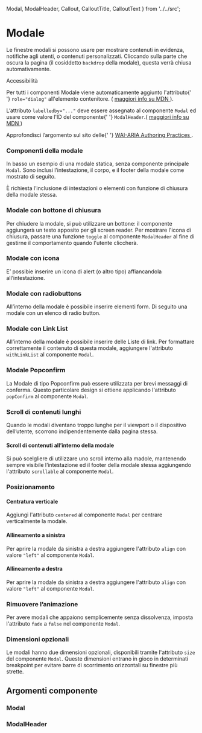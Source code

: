   Modal,
  ModalHeader,
  Callout,
  CalloutTitle,
  CalloutText
} from '../../src';

<Meta title='Documentazione/Componenti/Modale' component={Modal} />

# Modale

Le finestre modali si possono usare per mostrare contenuti in evidenza, notifiche agli utenti, o contenuti personalizzati.
Cliccando sulla parte che oscura la pagina (il cosiddetto `backdrop` della modale), questa verrà chiusa automativamente.

<div className='docs'>
  <Callout color='warning'>
    <CalloutTitle>Accessibilità</CalloutTitle>
    <CalloutText>
      <p>
        Per tutti i componenti Modale viene automaticamente aggiunto l'attributo{' '}
        <code>role="dialog"</code> all'elemento contenitore. (
        <a
          href='https://developer.mozilla.org/en-US/docs/Web/Accessibility/ARIA/ARIA_Techniques/Using_the_dialog_role'
          target='_blank'
          rel='noreferrer'
        >
          maggiori info su MDN
        </a>
        ).
      </p>
      <p>
        L’attributo <code>labelledby="..."</code> deve essere assegnato al
        componente <code>Modal</code> ed usare come valore l'ID del componente{' '}
        <code>ModalHeader</code>.(
        <a
          href='https://developer.mozilla.org/en-US/docs/Web/Accessibility/ARIA/ARIA_Techniques/Using_the_aria-labelledby_attribute'
          target='_blank'
          rel='noreferrer'
        >
          maggiori info su MDN
        </a>)
      </p>
      <p>
        Approfondisci l’argomento sul sito delle{' '}
        <a
          href='https://www.w3.org/TR/wai-aria-practices/#dialog_modal'
          target='_blank'
          rel='noreferrer'
        >
          WAI-ARIA Authoring Practices
        </a>
        .
      </p>
    </CalloutText>
  </Callout>
</div>

### Componenti della modale

In basso un esempio di una modale statica, senza componente principale `Modal`. Sono inclusi l’intestazione, il corpo, e il footer della modale come mostrato di seguito.

<Canvas>
  <Story id='componenti-modal--esempio-base' />
</Canvas>

È richiesta l’inclusione di intestazioni o elementi con funzione di chiusura della modale stessa.

<Canvas>
  <Story id='componenti-modal--modale-base' />
</Canvas>

### Modale con bottone di chiusura

Per chiudere la modale, si può utilizzare un bottone: il componente aggiungerà un testo apposito per gli screen reader.
Per mostrare l'icona di chiusura, passare una funzione `toggle` al componente `ModalHeader` al fine di gestirne il comportamento quando l'utente cliccherà.

<Canvas>
  <Story id='componenti-modal--modale-base-con-bottone-chiusura' />
</Canvas>

### Modale con icona

E’ possibie inserire un icona di alert (o altro tipo) affiancandola all’intestazione.

<Canvas>
  <Story id='componenti-modal--modale-con-icona' />
</Canvas>

### Modale con radiobuttons

All’interno della modale è possibile inserire elementi form. Di seguito una modale con un elenco di radio button.

<Canvas>
  <Story id='componenti-modal--modale-con-form-inputs' />
</Canvas>

### Modale con Link List

All’interno della modale è possibile inserire delle Liste di link. Per formattare correttamente il contenuto di questa modale, aggiungere l'attributo `withLinkList` al componente `Modal`.

<Canvas>
  <Story id='componenti-modal--modale-con-link-list' />
</Canvas>

### Modale Popconfirm

La Modale di tipo Popconfirm può essere utilizzata per brevi messaggi di conferma. Questo particolare design si ottiene applicando l'attributo `popConfirm` al componente `Modal`.

<Canvas>
  <Story id='componenti-modal--modale-pop-confirm' />
</Canvas>

### Scroll di contenuti lunghi

Quando le modali diventano troppo lunghe per il viewport o il dispositivo dell’utente, scorrono indipendentemente dalla pagina stessa.

<Canvas>
  <Story id='componenti-modal--scroll-di-contenuti-lunghi' />
</Canvas>

#### Scroll di contenuti all’interno della modale

Si può scelgliere di utilizzare uno scroll interno alla madole, mantenendo sempre visibile l’intestazione ed il footer della modale stessa aggiungendo l'attributo `scrollable` al componente `Modal`.

<Canvas>
  <Story id='componenti-modal--modale-con-contenuto-scrollabile' />
</Canvas>

### Posizionamento

#### Centratura verticale

Aggiungi l'attributo `centered` al componente `Modal` per centrare verticalmente la modale.

<Canvas>
  <Story id='componenti-modal--centratura-verticale' />
</Canvas>

#### Allineamento a sinistra

Per aprire la modale da sinistra a destra aggiungere l'attributo `align` con valore `"left"` al componente `Modal`.

<Canvas>
  <Story id='componenti-modal--allineamento-a-sinistra' />
</Canvas>

#### Allineamento a destra

Per aprire la modale da sinistra a destra aggiungere l'attributo `align` con valore `"left"` al componente `Modal`.

<Canvas>
  <Story id='componenti-modal--allineamento-a-destra' />
</Canvas>

### Rimuovere l’animazione

Per avere modali che appaiono semplicemente senza dissolvenza, imposta l'attributo `fade` a `false` nel componente `Modal`.

<Canvas>
  <Story id='componenti-modal--rimuovere-lanimazione' />
</Canvas>

### Dimensioni opzionali

Le modali hanno due dimensioni opzionali, disponibili tramite l'attributo `size` del componente `Modal`. Queste dimensioni entrano in gioco in determinati breakpoint per evitare barre di scorrimento orizzontali su finestre più strette.

<Canvas>
  <Story id='componenti-modal--dimensioni' />
</Canvas>

## Argomenti componente

### Modal

<ArgsTable of={Modal} />

### ModalHeader

<ArgsTable of={ModalHeader} />

